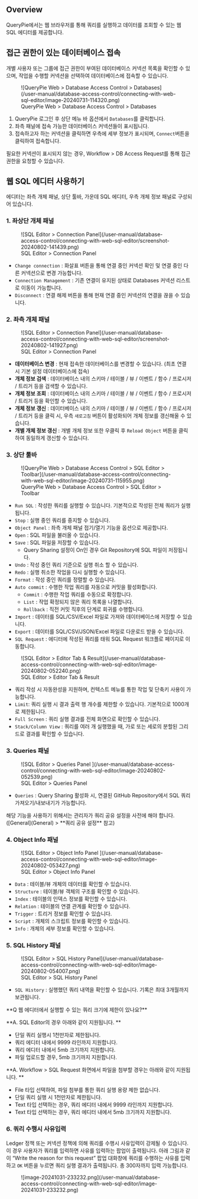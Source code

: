 
## Overview

QueryPie에서는 웹 브라우저를 통해 쿼리를 실행하고 데이터를 조회할 수 있는 웹 SQL 에디터를 제공합니다.


## 접근 권한이 있는 데이터베이스 접속

개별 사용자 또는 그룹에 접근 권한이 부여된 데이터베이스 커넥션 목록을 확인할 수 있으며, 작업을 수행할 커넥션을 선택하여 데이터베이스에 접속할 수 있습니다.

<figure data-layout="center" data-align="center">
![QueryPie Web &gt; Database Access Control &gt; Databases](/user-manual/database-access-control/connecting-with-web-sql-editor/image-20240731-114320.png)
<figcaption>
QueryPie Web &gt; Database Access Control &gt; Databases
</figcaption>
</figure>

1. QueryPie 로그인 후 상단 메뉴 바 옵션에서 `Databases`를 클릭합니다. 
2. 좌측 패널에 접속 가능한 데이터베이스 커넥션들이 표시됩니다.
3. 접속하고자 하는 커넥션을 클릭하면 우측에 세부 정보가 표시되며, `Connect`버튼을 클릭하여 접속합니다.

필요한 커넥션이 표시되지 않는 경우, Workflow &gt; DB Access Request를 통해 접근 권한을 요청할 수 있습니다.

## 웹 SQL 에디터 사용하기

에디터는 좌측 개체 패널, 상단 툴바, 가운데 SQL 에디터, 우측 개체 정보 패널로 구성되어 있습니다.

### 1. 좌상단 개체 패널

<figure data-layout="center" data-align="center">
![SQL Editor &gt; Connection Panel](/user-manual/database-access-control/connecting-with-web-sql-editor/screenshot-20240802-141439.png)
<figcaption>
SQL Editor &gt; Connection Panel
</figcaption>
</figure>

* `Change connection` : 화살표 버튼을 통해 연결 중인 커넥션 확인 및 연결 중인 다른 커넥션으로 변경 가능합니다.
* `Connection Management` : 기존 연결이 유지된 상태로 Databases 커넥션 리스트로 이동이 가능합니다.
* `Disconnect` : 연결 해제 버튼을 통해 현재 연결 중인 커넥션의 연결을 끊을 수 있습니다. 

### 2. 좌측 개체 패널

<figure data-layout="center" data-align="center">
![SQL Editor &gt; Connection Panel](/user-manual/database-access-control/connecting-with-web-sql-editor/screenshot-20240802-141927.png)
<figcaption>
SQL Editor &gt; Connection Panel
</figcaption>
</figure>

*  **데이터베이스 변경**  : 현재 접속한 데이터베이스를 변경할 수 있습니다. (최초 연결 시 기본 설정 데이터베이스에 접속)
*  **개체 정보 검색**  : 데이터베이스 내의 스키마 / 테이블 / 뷰 / 이벤트 / 함수 / 프로시저 / 트리거 등을 검색할 수 있습니다.
*  **개체 정보 조회**  : 데이터베이스 내의 스키마 / 테이블 / 뷰 / 이벤트 / 함수 / 프로시저 / 트리거 등을 확인할 수 있습니다.
*  **개체 정보 갱신**  : 데이터베이스 내의 스키마 / 테이블 / 뷰 / 이벤트 / 함수 / 프로시저 / 트리거 등을 클릭 시, 우측 `새로고침` 버튼이 활성화되어 개체 정보를 갱신해올 수 있습니다. 
*  **개별 개체 정보 갱신**  : 개별 개체 정보 또한 우클릭 후 `Reload Object` 버튼을 클릭하여 동일하게 갱신할 수 있습니다.

### 3. 상단 툴바

<figure data-layout="center" data-align="center">
![QueryPie Web &gt; Database Access Control &gt; SQL Editor &gt; Toolbar](/user-manual/database-access-control/connecting-with-web-sql-editor/image-20240731-115955.png)
<figcaption>
QueryPie Web &gt; Database Access Control &gt; SQL Editor &gt; Toolbar
</figcaption>
</figure>

* `Run SQL` : 작성한 쿼리를 실행할 수 있습니다. 기본적으로 작성된 전체 쿼리가 실행됩니다.
* `Stop` : 실행 중인 쿼리를 중지할 수 있습니다.
* `Object Panel` : 좌측 개체 패널 접기/열기 기능을 옵션으로 제공합니다.
* `Open` : SQL 파일을 불러올 수 있습니다.
* `Save` : SQL 파일을 저장할 수 있습니다. 
    * Query Sharing 설정이 On인 경우 Git Repository에 SQL 파일이 저장됩니다.
* `Undo` : 작성 중인 쿼리 기준으로 실행 취소 할 수 있습니다.
* `Redo` : 실행 취소한 작업을 다시 실행할 수 있습니다.
* `Format` : 작성 중인 쿼리를 정렬할 수 있습니다.
* `Auto commit` : 수행한 작업 쿼리를 자동으로 커밋을 활성화합니다.
    * `Commit` : 수행한 작업 쿼리를 수동으로 확정합니다.
    * `List` : 작업 확정되지 않은 쿼리 목록을 나열합니다.
    * `Rollback` : 직전 커밋 직후의 단계로 회귀를 수행합니다.
* `Import` : 데이터를 SQL/CSV/Excel 파일로 가져와 데이터베이스에 저장할 수 있습니다.
* `Export` : 데이터를 SQL/CSV/JSON/Excel 파일로 다운로드 받을 수 있습니다.
* `SQL Request` : 에디터에 작성된 쿼리를 태워 SQL Request 워크플로 페이지로 이동합니다. 


<figure data-layout="center" data-align="center">
![SQL Editor &gt; Editor Tab & Result](/user-manual/database-access-control/connecting-with-web-sql-editor/image-20240802-052240.png)
<figcaption>
SQL Editor &gt; Editor Tab & Result
</figcaption>
</figure>

* 쿼리 작성 시 자동완성을 지원하며, 컨텍스트 메뉴를 통한 작업 및 단축키 사용이 가능합니다.
* `Limit`: 쿼리 실행 시 결과 출력 행 개수를 제한할 수 있습니다. 기본적으로 1000개로 제한됩니다.
* `Full Screen` : 쿼리 실행 결과를 전체 화면으로 확인할 수 있습니다.
* `Stack/Column View` : 쿼리를 여러 개 실행했을 때, 가로 또는 세로의 분할된 그리드로 결과를 확인할 수 있습니다.

### 3. Queries 패널

<figure data-layout="center" data-align="center">
![SQL Editor &gt; Queries Panel ](/user-manual/database-access-control/connecting-with-web-sql-editor/image-20240802-052539.png)
<figcaption>
SQL Editor &gt; Queries Panel 
</figcaption>
</figure>

* `Queries` : Query Sharing 활성화 시, 연결된 GitHub Repository에서 SQL 쿼리 가져오기/내보내기가 가능합니다. 

<Callout type="info">
해당 기능을 사용하기 위해서는 관리자가 쿼리 공유 설정을 사전에 해야 합니다. ([General](General) &gt;  **쿼리 공유 설정**  참고)
</Callout>

### 4. Object Info 패널

<figure data-layout="center" data-align="center">
![SQL Editor &gt; Object Info Panel ](/user-manual/database-access-control/connecting-with-web-sql-editor/image-20240802-053427.png)
<figcaption>
SQL Editor &gt; Object Info Panel 
</figcaption>
</figure>

* `Data` : 테이블/뷰 개체의 데이터를 확인할 수 있습니다.
* `Structure` : 테이블/뷰 객체의 구조를 확인할 수 있습니다.
* `Index` : 테이블의 인덱스 정보를 확인할 수 있습니다.
* `Relation` : 테이블의 연결 관계를 확인할 수 있습니다.
* `Trigger` : 트리거 정보를 확인할 수 있습니다.
* `Script` : 개체의 스크립트 정보를 확인할 수 있습니다.
* `Info` : 개체의 세부 정보를 확인할 수 있습니다.

### 5. SQL History 패널

<figure data-layout="center" data-align="center">
![SQL Editor &gt; SQL History Panel](/user-manual/database-access-control/connecting-with-web-sql-editor/image-20240802-054007.png)
<figcaption>
SQL Editor &gt; SQL History Panel
</figcaption>
</figure>

* `SQL History` : 실행했던 쿼리 내역을 확인할 수 있습니다. 기록은 최대 3개월까지 보관됩니다.

<Callout type="info">
**Q 웹 에디터에서 실행할 수 있는 쿼리 크기에 제한이 있나요?**

**A. SQL Editor의 경우 아래와 같이 지원됩니다. **

* 단일 쿼리 실행시 1천만자로 제한됩니다.
* 쿼리 에디터 내에서 9999 라인까지 지원합니다.
* 쿼리 에디터 내에서 5mb 크기까지 지원합니다.
* 파일 업로드할 경우, 5mb 크기까지 지원합니다.

**A. Workflow &gt; SQL Request 화면에서 파일을 첨부할 경우는 아래와 같이 지원됩니다. **

* File 타입 선택하여, 파일 첨부를 통한 쿼리 실행 용량 제한 없습니다.
* 단일 쿼리 실행 시 1천만자로 제한됩니다.
* Text 타입 선택하는 경우, 쿼리 에디터 내에서 9999 라인까지 지원합니다.
* Text 타입 선택하는 경우, 쿼리 에디터 내에서 5mb 크기까지 지원합니다.
</Callout>

### 6. 쿼리 수행시 사유입력

Ledger 정책 또는 커넥션 정책에 의해 쿼리를 수행시 사유입력이 강제될 수 있습니다. 이 경우 사용자가 쿼리를 입력하면 사유를 입력하는 팝업이 출력됩니다. 아래 그림과 같이 “Write the reason for this request” 팝업 대화창에 쿼리를 수행하는 사유를 입력하고 `OK` 버튼을 누르면 쿼리 실행 결과가 출력됩니다. 총 300자까지 입력 가능합니다.

<figure data-layout="center" data-align="center">
![image-20241031-233232.png](/user-manual/database-access-control/connecting-with-web-sql-editor/image-20241031-233232.png)
</figure>


